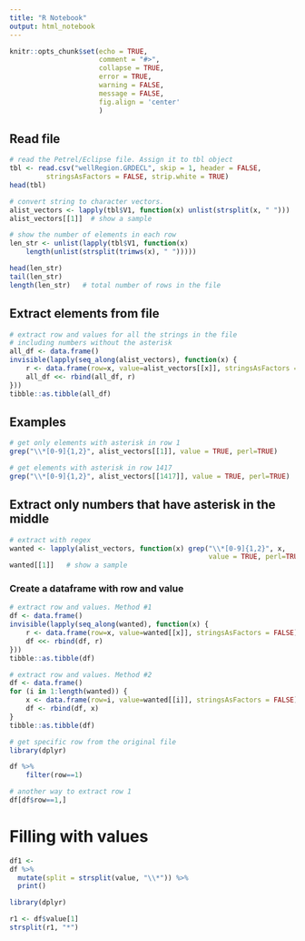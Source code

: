 ```yaml
---
title: "R Notebook"
output: html_notebook
---
```



```r
knitr::opts_chunk$set(echo = TRUE, 
                      comment = "#>",
                      collapse = TRUE,
                      error = TRUE,
                      warning = FALSE,
                      message = FALSE,
                      fig.align = 'center'
                      )
```


## Read file

```r
# read the Petrel/Eclipse file. Assign it to tbl object
tbl <- read.csv("wellRegion.GRDECL", skip = 1, header = FALSE, 
         stringsAsFactors = FALSE, strip.white = TRUE)
head(tbl)
```


```r
# convert string to character vectors.
alist_vectors <- lapply(tbl$V1, function(x) unlist(strsplit(x, " ")))
alist_vectors[[1]]  # show a sample
```

```r
# show the number of elements in each row
len_str <- unlist(lapply(tbl$V1, function(x) 
    length(unlist(strsplit(trimws(x), " ")))))

head(len_str)
tail(len_str)
length(len_str)   # total number of rows in the file
```

## Extract elements from file

```r
# extract row and values for all the strings in the file
# including numbers without the asterisk
all_df <- data.frame()
invisible(lapply(seq_along(alist_vectors), function(x) {
    r <- data.frame(row=x, value=alist_vectors[[x]], stringsAsFactors = FALSE)
    all_df <<- rbind(all_df, r)
}))
tibble::as.tibble(all_df) 
```


## Examples

```r
# get only elements with asterisk in row 1
grep("\\*[0-9]{1,2}", alist_vectors[[1]], value = TRUE, perl=TRUE)
```

```r
# get elements with asterisk in row 1417
grep("\\*[0-9]{1,2}", alist_vectors[[1417]], value = TRUE, perl=TRUE)
```

## Extract only numbers that have asterisk in the middle

```r
# extract with regex
wanted <- lapply(alist_vectors, function(x) grep("\\*[0-9]{1,2}", x, 
                                                 value = TRUE, perl=TRUE))
wanted[[1]]   # show a sample
```

### Create a dataframe with row and value

```r
# extract row and values. Method #1
df <- data.frame()
invisible(lapply(seq_along(wanted), function(x) {
    r <- data.frame(row=x, value=wanted[[x]], stringsAsFactors = FALSE)
    df <<- rbind(df, r)
}))
tibble::as.tibble(df) 
```


```r
# extract row and values. Method #2
df <- data.frame()
for (i in 1:length(wanted)) {
    x <- data.frame(row=i, value=wanted[[i]], stringsAsFactors = FALSE)
    df <- rbind(df, x)
}
tibble::as.tibble(df) 
```

```r
# get specific row from the original file
library(dplyr)

df %>% 
    filter(row==1)
```

```r
# another way to extract row 1
df[df$row==1,]
```

# Filling with values

```r
df1 <- 
df %>% 
  mutate(split = strsplit(value, "\\*")) %>% 
  print()
```


```r
library(dplyr)

r1 <- df$value[1]
strsplit(r1, "*")
```



